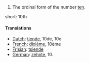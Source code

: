 # The ordinal form of the number [[ten]].

short: 10th

====Translations====

*[[Dutch]]: [[tiende]], 10de, 10e
*[[French]]: [[dixième]], 10ème
*[[Frisian]]: [[tsiende]]
*[[German]]: [[zehnte]], 10.